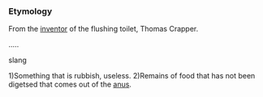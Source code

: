 ===Etymology===
From the [[inventor]] of the flushing toilet, Thomas Crapper.

.....

slang

1)Something that is rubbish, useless.
2)Remains of food that has not been digetsed that comes out of the [[anus]].